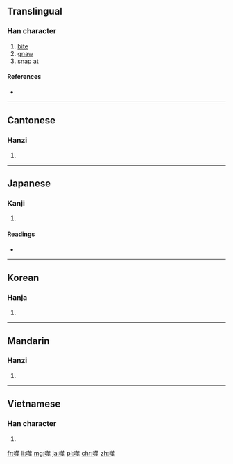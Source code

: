 ==Translingual==

===Han character===
{{Han char|rn=30|rad=口|as=13|sn=16|four=6801<sub>8</sub>|canj=口竹一人 (RHMO)|ids=⿰[[口]][[筮]]}}

# [[bite]]
# [[gnaw]]
# [[snap]] at

====References====
* {{Han ref|kx=0210.100|dkj=04382|dj=0433.010|hdz=10692.050|uh=566C|ud=22124|bh=BEBD|bd=48829}}

----

==Cantonese==

===Hanzi===
{{yue-hanzi|jyut=|y=sai6}}

# {{defn|lang=yue|sort=口13}}

----

==Japanese==

===Kanji===
{{ja-kanji|grade=|rs=口13}}

# {{defn|lang=ja|sort=口13}}

====Readings====
* {{ja-readings|on=[[ぜい]] (zei)|kun=[[かむ]] (kamu)}}

----

==Korean==

===Hanja===
{{ko-hanja|hangeul=서|rv=seo|mr=sŏ}}

# {{defn|lang=ko|sort=口13}}

----

==Mandarin==

===Hanzi===
{{cmn-hanzi|pin=[[shì]] ([[shi4]])|wg=shih<sup>4</sup>}}

# {{defn|lang=cmn|sort=口13}}

----

==Vietnamese==

===Han character===
{{vi-hantu|[[phè]]|rs=口13}}

# {{defn|lang=vi|sort=口13}}

[[fr:噬]]
[[li:噬]]
[[mg:噬]]
[[ja:噬]]
[[pl:噬]]
[[chr:噬]]
[[zh:噬]]